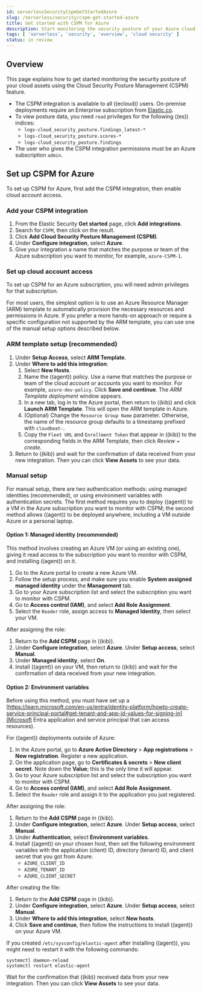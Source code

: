 ```yaml
---
id: serverlessSecurityCspmGetStartedAzure
slug: /serverless/security/cspm-get-started-azure
title: Get started with CSPM for Azure
description: Start monitoring the security posture of your Azure cloud assets.
tags: [ 'serverless', 'security', 'overview', 'cloud security' ]
status: in review
---
```


<DocBadge template="technical preview" />
<div id="cspm-get-started-azure"></div>

<div id="cspm-overview-azure"></div>

## Overview

This page explains how to get started monitoring the security posture of your cloud assets using the Cloud Security Posture Management (CSPM) feature.

<DocCallOut title="Requirements">

* The CSPM integration is available to all ((ecloud)) users. On-premise deployments require an Enterprise subscription from [Elastic.co](https://www.elastic.co/pricing).
* To view posture data, you need `read` privileges for the following ((es)) indices:
  * `logs-cloud_security_posture.findings_latest-*`
  * `logs-cloud_security_posture.scores-*`
  * `logs-cloud_security_posture.findings`
* The user who gives the CSPM integration permissions must be an Azure subscription `admin`.

</DocCallOut>

<div id="cspm-setup-azure"></div>

## Set up CSPM for Azure

To set up CSPM for Azure, first add the CSPM integration, then enable cloud account access.

<div id="cspm-add-and-name-integration-azure"></div>

### Add your CSPM integration
1. From the Elastic Security **Get started** page, click **Add integrations**.
1. Search for `CSPM`, then click on the result.
1. Click **Add Cloud Security Posture Management (CSPM)**.
1. Under **Configure integration**, select **Azure**.
1. Give your integration a name that matches the purpose or team of the Azure subscription you want to monitor, for example, `azure-CSPM-1`.

<div id="cspm-set-up-cloud-access-section-azure"></div>

### Set up cloud account access
To set up CSPM for an Azure subscription, you will need admin privileges for that subscription.

For most users, the simplest option is to use an Azure Resource Manager (ARM) template to automatically provision the necessary resources and permissions in Azure. If you prefer a more hands-on approach or require a specific configuration not supported by the ARM template, you can use one of the manual setup options described below.

<div id="cspm-set-up-ARM"></div>

### ARM template setup (recommended)

1. Under **Setup Access**, select **ARM Template**.
1. Under **Where to add this integration**:
    1. Select **New Hosts**.
    1. Name the ((agent)) policy. Use a name that matches the purpose or team of the cloud account or accounts you want to monitor. For example, `azure-dev-policy`. Click **Save and continue**. The *ARM Template deployment* window appears.
    1. In a new tab, log in to the Azure portal, then return to ((kib)) and click **Launch ARM Template**. This will open the ARM template in Azure.
    1. (Optional) Change the `Resource Group Name` parameter. Otherwise, the name of the resource group defaults to a timestamp prefixed with `cloudbeat-`.
    1. Copy the `Fleet URL` and `Enrollment Token` that appear in ((kib)) to the corresponding fields in the ARM Template, then click *Review + create*.
1. Return to ((kib)) and wait for the confirmation of data received from your new integration. Then you can click **View Assets** to see your data.

<div id="cspm-set-up-manual-azure"></div>

### Manual setup

For manual setup, there are two authentication methods: using managed identities (recommended), or using environment variables with authentication secrets. The first method requires you to deploy ((agent)) to a VM in the Azure subscription you want to monitor with CSPM; the second method allows ((agent)) to be deployed anywhere, including a VM outside Azure or a personal laptop.

<div id="cspm-azure-managed-identity-setup"></div>

#### Option 1: Managed identity (recommended)

This method involves creating an Azure VM (or using an existing one), giving it read access to the subscription you want to monitor with CSPM, and installing ((agent)) on it.

1. Go to the Azure portal to create a new Azure VM.
1. Follow the setup process, and make sure you enable **System assigned managed identity** under the **Management** tab.
1. Go to your Azure subscription list and select the subscription you want to monitor with CSPM.
1. Go to **Access control (IAM)**, and select **Add Role Assignment**.
1. Select the `Reader` role, assign access to **Managed Identity**, then select your VM.

After assigning the role:

1. Return to the **Add CSPM** page in ((kib)). 
1. Under **Configure integration**, select **Azure**. Under **Setup access**, select **Manual**.
1. Under **Managed identity**, select **On**.
1. Install ((agent)) on your VM, then return to ((kib)) and wait for the confirmation of data received from your new integration.

<div id="cspm-azure-env-vars-setup"></div>

#### Option 2: Environment variables

Before using this method, you must have set up a [https://learn.microsoft.com/en-us/entra/identity-platform/howto-create-service-principal-portal#get-tenant-and-app-id-values-for-signing-in](Microsoft Entra application and service principal that can access resources). 

For ((agent)) deployments outside of Azure:

1. In the Azure portal, go to **Azure Active Directory** > **App registrations** > **New registration**. Register a new application.
1. On the application page, go to **Certificates & secrets** > **New client secret**. Note down the **Value**; this is the only time it will appear.
1. Go to your Azure subscription list and select the subscription you want to monitor with CSPM.
1. Go to **Access control (IAM)**, and select **Add Role Assignment**.
1. Select the `Reader` role and assign it to the application you just registered.

After assigning the role:

1. Return to the **Add CSPM** page in ((kib)).
1. Under **Configure integration**, select **Azure**. Under **Setup access**, select **Manual**.
1. Under **Authentication**, select **Environment variables**.
1. Install ((agent)) on your chosen host, then set the following environment variables with the application (client) ID, directory (tenant) ID, and client secret that you got from Azure:
    - `AZURE_CLIENT_ID`
    - `AZURE_TENANT_ID`
    - `AZURE_CLIENT_SECRET`

After creating the file:

1. Return to the **Add CSPM** page in ((kib)). 
1. Under **Configure integration**, select **Azure**. Under **Setup access**, select **Manual**.
1. Under **Where to add this integration**, select **New hosts**.
1. Click **Save and continue**, then follow the instructions to install ((agent)) on your Azure VM.

If you created `/etc/sysconfig/elastic-agent` after installing ((agent)), you might need to restart it with the following commands:

```shell
systemctl daemon-reload 
systemctl restart elastic-agent
```

Wait for the confirmation that ((kib)) received data from your new integration. Then you can click **View Assets** to see your data.
